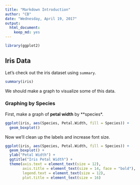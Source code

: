 ```yaml
---
title: "Markdown Introduction"
author: "CB"
date: "Wednesday, April 19, 2017"
output:
  html_document:
    keep_md: yes
---
```


```r
library(ggplot2)
```

## Iris Data

Let's check out the iris dataset using `summary`. 
```r
summary(iris)
```

We should make a graph to visualize some of this data.

### Graphing by Species

First, make a graph of **petal width** by **species*. 
```r
ggplot(iris, aes(Species, Petal.Width, fill = Species)) + 
  geom_boxplot()
```

Now we'll clean up the labels and increase font size.
```r
ggplot(iris, aes(Species, Petal.Width, fill = Species)) + 
  geom_boxplot() + 
  ylab("Petal Width") + 
  ggtitle("Iris Petal Width") + 
  theme(axis.text = element_text(size = 12),
        axis.title = element_text(size = 14, face = "bold"),
        legend.text = element_text(size = 12),
        plot.title = element_text(size = 16)
```

